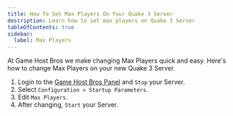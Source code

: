 ```yaml
---
title: How To Set Max Players On Your Quake 3 Server
description: Learn how to set max players on Quake 3 Server
tableOfContents: true
sidebar:
  label: Max Players
---
```


At Game Host Bros we make changing Max Players quick and easy. Here's how to change Max Players on your new Quake 3 Server.

1. Login to the [Game Host Bros Panel](https://panel.gamehostbros.com/) and `Stop` your Server.
2. Select `Configuration > Startup Parameters`.
3. Edit `Max Players`.
4. After changing, `Start` your Server.

